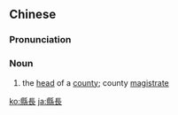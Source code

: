 {{also|县长}}
==Chinese==
{{zh-forms|s=县长}}

===Pronunciation===
{{zh-pron
|m=xiànzhǎng
|c=jyun6 zoeng2
|mn=qz:kūiⁿ-tiúⁿ/tw:koān-tiúⁿ/xm:koāiⁿ-tiúⁿ/zz:koān-tióⁿ
|cat=n
}}

===Noun===
{{zh-noun}}

# the [[head]] of a [[county]]; county [[magistrate]]

[[ko:縣長]]
[[ja:縣長]]